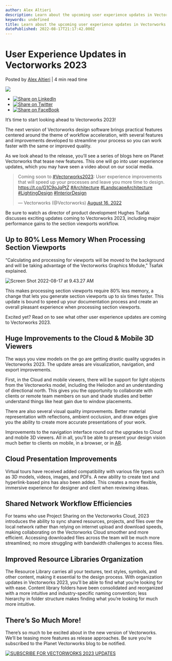 ```yaml
---
author: Alex Altieri
description: Learn about the upcoming user experience updates in Vectorworks 2023.
keywords: undefined
title: Learn about the upcoming user experience updates in Vectorworks 2023. 
datePublished: 2022-08-17T21:17:42.000Z
---
```

  

# User Experience Updates in Vectorworks 2023

 Posted by [Alex Altieri](https://blog.vectorworks.net/author/alex-altieri) | 4 min read time 

![](https://blog.vectorworks.net/hubfs/Blog%20Images/2022%20PVW%20Images/08_UX/blog-1440x800%20%281%29%20copy%203.png) 

* [![Share on LinkedIn](https://2659751.fs1.hubspotusercontent-na1.net/hubfs/2659751/michaelDemo/share-LI.png)](http://www.linkedin.com/shareArticle?mini=true&url=https%3A%2F%2Fblog.vectorworks.net%2Fsneak-peek-user-experience-updates-in-vectorworks-2023)
* [![Share on Twitter](https://2659751.fs1.hubspotusercontent-na1.net/hubfs/2659751/michaelDemo/share-TW.png)](https://www.twitter.com/share?text=User%20Experience%20Updates%20in%20Vectorworks%202023&url=https%3A%2F%2Fblog.vectorworks.net%2Fsneak-peek-user-experience-updates-in-vectorworks-2023&via=PMGTweets)
* [![Share on FaceBook](https://2659751.fs1.hubspotusercontent-na1.net/hubfs/2659751/michaelDemo/share-FB.png)](https://www.facebook.com/sharer/sharer.php?u=https%3A%2F%2Fblog.vectorworks.net%2Fsneak-peek-user-experience-updates-in-vectorworks-2023)

It’s time to start looking ahead to Vectorworks 2023!

The next version of Vectorworks design software brings practical features centered around the theme of workflow acceleration, with several features and improvements developed to streamline your process so you can work faster with the same or improved quality.

As we look ahead to the release, you’ll see a series of blogs here on Planet Vectorworks that tease new features. This one will go into user experience updates, which you may have seen a video about on our social media.

> Coming soon to [#Vectorworks2023](https://twitter.com/hashtag/Vectorworks2023?src=hash&ref%5Fsrc=twsrc%5Etfw): User experience improvements that will speed up your processes and leave you more time to design. <https://t.co/G1C9oJqPtZ> [#Architecture](https://twitter.com/hashtag/Architecture?src=hash&ref%5Fsrc=twsrc%5Etfw) [#LandscapeArchitecture](https://twitter.com/hashtag/LandscapeArchitecture?src=hash&ref%5Fsrc=twsrc%5Etfw) [#LightingDesign](https://twitter.com/hashtag/LightingDesign?src=hash&ref%5Fsrc=twsrc%5Etfw) [#InteriorDesign](https://twitter.com/hashtag/InteriorDesign?src=hash&ref%5Fsrc=twsrc%5Etfw)
> 
> — Vectorworks (@Vectorworks) [August 16, 2022](https://twitter.com/Vectorworks/status/1559544009487515649?ref%5Fsrc=twsrc%5Etfw) 

Be sure to watch as director of product development Hughes Tsafak discusses exciting updates coming to Vectorworks 2023, including major performance gains to the section viewports workflow.

## Up to 80% Less Memory When Processing Section Viewports

“Calculating and processing for viewports will be moved to the background and will be taking advantage of the Vectorworks Graphics Module,” Tsafak explained.

![Screen Shot 2022-08-17 at 9.43.27 AM](https://blog.vectorworks.net/hs-fs/hubfs/Blog%20Images/2022%20PVW%20Images/08_UX/Screen%20Shot%202022-08-17%20at%209.43.27%20AM.png?width=700&name=Screen%20Shot%202022-08-17%20at%209.43.27%20AM.png)

This makes processing section viewports require 80% less memory, a change that lets you generate section viewports up to six times faster. This update is bound to speed up your documentation process and create an overall pleasant experience when processing section viewports.

Excited yet? Read on to see what other user experience updates are coming to Vectorworks 2023.

## Huge Improvements to the Cloud & Mobile 3D Viewers

 The ways you view models on the go are getting drastic quality upgrades in Vectorworks 2023\. The update areas are visualization, navigation, and export improvements.

First, in the Cloud and mobile viewers, there will be support for light objects from the Vectorworks model, including the Heliodon and an understanding of directional north. This gives you the opportunity to collaborate with clients or remote team members on sun and shade studies and better understand things like heat gain due to window placements.

There are also several visual quality improvements. Better material representation with reflections, ambient occlusion, and draw edges give you the ability to create more accurate presentations of your work.

Improvements to the navigation interface round out the upgrades to Cloud and mobile 3D viewers. All in all, you’ll be able to present your design vision much better to clients on mobile, in a browser, or in [AR](../../../net/vectorworks/blog/how-to-transition-from-2d-vr-visualization.html).

## Cloud Presentation Improvements

Virtual tours have received added compatibility with various file types such as 3D models, videos, images, and PDFs. A new ability to create text and hyperlink-based pins has also been added. This creates a more flexible, immersive experience for designer and client when reviewing ideas.

## Shared Network Workflow Efficiencies

For teams who use Project Sharing on the Vectorworks Cloud, 2023 introduces the ability to sync shared resources, projects, and files over the local network rather than relying on internet upload and download speeds, making collaborating on the Vectorworks Cloud smoother and more efficient. Accessing downloaded files across the team will be much more streamlined; no more struggling with bandwidth challenges to access files.

## Improved Resource Libraries Organization

The Resource Library carries all your textures, text styles, symbols, and other content, making it essential to the design process. With organization updates in Vectorworks 2023, you’ll be able to find what you’re looking for with ease. Content library folders have been consolidated and reorganized with a more intuitive and industry-specific naming convention; less hierarchy in folder structure makes finding what you’re looking for much more intuitive.

## There’s So Much More!

There’s so much to be excited about in the new version of Vectorworks. We’ll be teasing more features as release approaches. Be sure you’re subscribed to the Planet Vectorworks blog to be notified.

[![SUBSCRIBE FOR VECTORWORKS 2023 UPDATES](https://no-cache.hubspot.com/cta/default/3018241/7fac1a1e-9f0d-494d-8e87-ff9537016edb.png)](https://cta-redirect.hubspot.com/cta/redirect/3018241/7fac1a1e-9f0d-494d-8e87-ff9537016edb) 

  